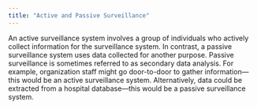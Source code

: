 ```yaml
---
title: "Active and Passive Surveillance"
---
```



An active surveillance system involves a group of individuals who actively collect information for the surveillance system. In contrast, a passive surveillance system uses data collected for another purpose. Passive surveillance is sometimes referred to as secondary data analysis. For example, organization staff might go door-to-door to gather information—this would be an active surveillance system. Alternatively, data could be extracted from a hospital database—this would be a passive surveillance system.

